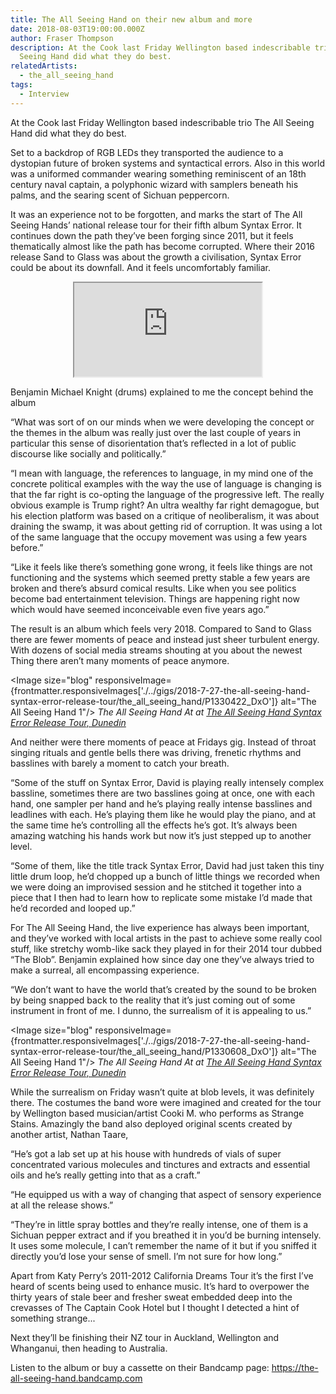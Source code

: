 ```yaml
---
title: The All Seeing Hand on their new album and more
date: 2018-08-03T19:00:00.000Z
author: Fraser Thompson
description: At the Cook last Friday Wellington based indescribable trio The All
  Seeing Hand did what they do best.
relatedArtists:
  - the_all_seeing_hand
tags:
  - Interview
---
```



At the Cook last Friday Wellington based indescribable trio The All Seeing Hand did what they do best.

Set to a backdrop of RGB LEDs they transported the audience to a dystopian future of broken systems and syntactical errors. Also in this world was a uniformed commander wearing something reminiscent of an 18th century naval captain, a polyphonic wizard with samplers beneath his palms, and the searing scent of Sichuan peppercorn.

It was an experience not to be forgotten, and marks the start of The All Seeing Hands’ national release tour for their fifth album Syntax Error. It continues down the path they’ve been forging since 2011, but it feels thematically almost like the path has become corrupted. Where their 2016 release Sand to Glass was about the growth a civilisation, Syntax Error could be about its downfall. And it feels uncomfortably familiar.

<center>
  <iframe
    style={{ border: 0, width: '350px', height: '470px' }}
    src="https://bandcamp.com/EmbeddedPlayer/album=1396190530/size=large/bgcol=ffffff/linkcol=0687f5/tracklist=false/transparent=true/"
    seamless
  >
    <a href="http://the-all-seeing-hand.bandcamp.com/album/syntax-error">Syntax Error by The All Seeing Hand</a>
  </iframe>
</center>

Benjamin Michael Knight (drums) explained to me the concept behind the album

“What was sort of on our minds when we were developing the concept or the themes in the album was really just over the last couple of years in particular this sense of disorientation that’s reflected in a lot of public discourse like socially and politically.”

“I mean with language, the references to language, in my mind one of the concrete political examples with the way the use of language is changing is that the far right is co-opting the language of the progressive left. The really obvious example is Trump right? An ultra wealthy far right demagogue, but his election platform was based on a critique of neoliberalism, it was about draining the swamp, it was about getting rid of corruption. It was using a lot of the same language that the occupy movement was using a few years before.”

“Like it feels like there’s something gone wrong, it feels like things are not functioning and the systems which seemed pretty stable a few years are broken and there’s absurd comical results. Like when you see politics become bad entertainment television. Things are happening right now which would have seemed inconceivable even five years ago.”

The result is an album which feels very 2018. Compared to Sand to Glass there are fewer moments of peace and instead just sheer turbulent energy. With dozens of social media streams shouting at you about the newest Thing there aren’t many moments of peace anymore.

<Image size="blog" responsiveImage={frontmatter.responsiveImages['./../gigs/2018-7-27-the-all-seeing-hand-syntax-error-release-tour/the_all_seeing_hand/P1330422_DxO']} alt="The All Seeing Hand 1"/>
_The All Seeing Hand At at <a title='The All Seeing Hand Syntax Error Release Tour' href='/gigs/the-all-seeing-hand-syntax-error-release-tour/'>The All Seeing Hand Syntax Error Release Tour, Dunedin</a>_

And neither were there moments of peace at Fridays gig. Instead of throat singing rituals and gentle bells there was driving, frenetic rhythms and basslines with barely a moment to catch your breath.

“Some of the stuff on Syntax Error, David is playing really intensely complex bassline, sometimes there are two basslines going at once, one with each hand, one sampler per hand and he’s playing really intense basslines and leadlines with each. He’s playing them like he would play the piano, and at the same time he’s controlling all the effects he’s got. It’s always been amazing watching his hands work but now it’s just stepped up to another level.

“Some of them, like the title track Syntax Error, David had just taken this tiny little drum loop, he’d chopped up a bunch of little things we recorded when we were doing an improvised session and he stitched it together into a piece that I then had to learn how to replicate some mistake I’d made that he’d recorded and looped up.”

For The All Seeing Hand, the live experience has always been important, and they’ve worked with local artists in the past to achieve some really cool stuff, like stretchy womb-like sack they played in for their 2014 tour dubbed “The Blob”. Benjamin explained how since day one they’ve always tried to make a surreal, all encompassing experience.

“We don’t want to have the world that’s created by the sound to be broken by being snapped back to the reality that it’s just coming out of some instrument in front of me. I dunno, the surrealism of it is appealing to us.”

<Image size="blog" responsiveImage={frontmatter.responsiveImages['./../gigs/2018-7-27-the-all-seeing-hand-syntax-error-release-tour/the_all_seeing_hand/P1330608_DxO']} alt="The All Seeing Hand 1"/>
_The All Seeing Hand At at <a title='The All Seeing Hand Syntax Error Release Tour' href='/gigs/the-all-seeing-hand-syntax-error-release-tour/'>The All Seeing Hand Syntax Error Release Tour, Dunedin</a>_

While the surrealism on Friday wasn’t quite at blob levels, it was definitely there. The costumes the band wore were imagined and created for the tour by Wellington based musician/artist Cooki M. who performs as Strange Stains. Amazingly the band also deployed original scents created by another artist, Nathan Taare,

“He’s got a lab set up at his house with hundreds of vials of super concentrated various molecules and tinctures and extracts and essential oils and he’s really getting into that as a craft.”

“He equipped us with a way of changing that aspect of sensory experience at all the release shows.”

“They’re in little spray bottles and they’re really intense, one of them is a Sichuan pepper extract and if you breathed it in you’d be burning intensely. It uses some molecule, I can’t remember the name of it but if you sniffed it directly you’d lose your sense of smell. I’m not sure for how long.”

Apart from Katy Perry’s 2011-2012 California Dreams Tour it’s the first I’ve heard of scents being used to enhance music. It’s hard to overpower the thirty years of stale beer and fresher sweat embedded deep into the crevasses of The Captain Cook Hotel but I thought I detected a hint of something strange...

Next they’ll be finishing their NZ tour in Auckland, Wellington and Whanganui, then heading to Australia.

Listen to the album or buy a cassette on their Bandcamp page: https://the-all-seeing-hand.bandcamp.com
